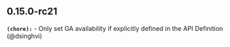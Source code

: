 ## 0.15.0-rc21
**`(chore):`** - Only set GA availability if explicitly defined in the API Definition (@dsinghvi)

